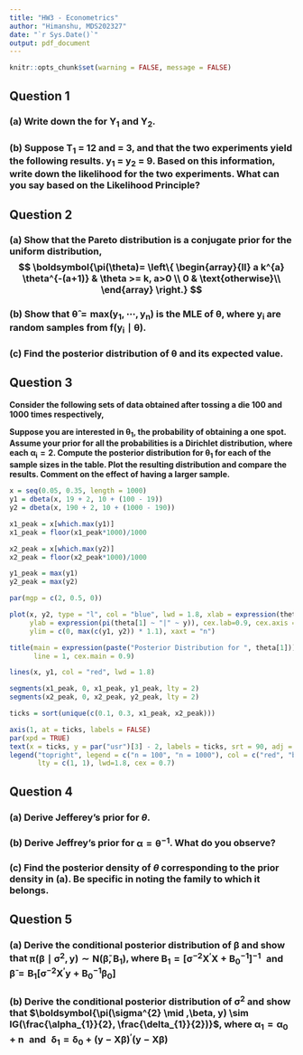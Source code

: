 ```yaml
---
title: "HW3 - Econometrics"
author: "Himanshu, MDS202327"
date: "`r Sys.Date()`"
output: pdf_document
---
```


```r
knitr::opts_chunk$set(warning = FALSE, message = FALSE)
```

## Question 1

### (a) Write down the \textit{p.m.f.} for $\boldsymbol{Y_{1}}$ and $\boldsymbol{Y_{2}}$.

```{=tex}
Let $\theta$ be an unknown parameter satisying $0 \leq \theta \leq 1$. Consider the following two experiments involving $\theta$.

$\varepsilon_{1} = \{Y_{1}, \theta, f(y_{1} \mid \theta)\}$, a binomial experiment in which a coin is flipped $T_{1}$ times, where $T_{1}$ is predetermined and $Y_{1}$ is number of `heads' observed in $T_{1}$ flips.

$\varepsilon_{2} = \{Y_{2}, \theta, f(y_{2} \mid \theta)\}$, a negative binomial experiment in which a coin is flipped until \textit{m} `tails' are observed, where $m>0$ is predetermined and $Y_{2}$ is number of `heads' observed in the process flips.

Now, the \textit{p.m.f.} for $Y_{1}$ is given by
$$f_1(y_{1} \mid \theta) = \binom{T_{1}}{Y_{1}} \theta^{Y_{1}} (1-\theta)^{T_{1}-Y_{1}}$$

and, the \textit{p.m.f.} for $Y_{2}$ is given by
$$f_1(y_{2} \mid \theta) = \binom{m+Y_{2}-1}{Y_{2}} \theta^{m} (1-\theta)^{Y_{2}}$$

```

### (b) Suppose $\boldsymbol{T_{1}}$ = 12 and \textit{m} = 3, and that the two experiments yield the following results. $\boldsymbol{y_{1}}$ = $\boldsymbol{y_{2}}$ = 9. Based on this information, write down the likelihood for the two experiments. What can you say based on the Likelihood Principle?

```{=tex}
Considering the results of the experiment,

$f_{1}(y_{1} \mid \theta_{1}) = \binom{12}{9} \theta_{1}^{9} (1-\theta_{1})^{3} \propto \theta_{1}^{9} (1-\theta_{1})^{3}$  and,

$f_{2}(y_{2} \mid \theta_{2}) = \binom{11}{9} \theta_{2}^{3} (1-\theta_{2})^{9} \propto \theta_{2}^{3} (1-\theta_{2})^{9} \propto (1-\theta_{1})^{3} \theta_{1}^{9} \propto f_{1}(y_{1} \mid \theta_{1})$

where $\theta_{1}$ and $\theta_{2}$ are probability of `heads' and `tails' respectively as for experiments $\varepsilon_{1}$ and $\varepsilon_{2}$, `heads' and `tails' are notion of `success' respectively.

Since, both likelihoods $f_{1}(y_{1} \mid \theta_{1})$ and $f_{2}(y_{2} \mid \theta_{2})$ are proportional, according to the Likelihood Principle, similar inferences can be made about $\theta$ ($\theta_{1}$ or $\theta_{2}$) through either experiments.

```

\newpage

## Question 2

### (a) Show that the Pareto distribution is a conjugate prior for the uniform distribution, $$ \boldsymbol{\pi(\theta)= \left\{ \begin{array}{ll} a k^{a} \theta^{-(a+1)} & \theta >= k, a>0 \\ 0 & \text{otherwise}\\ \end{array} \right.} $$ 

```{=tex}
The uniform distribution is given by,
$$ f(y_{i} \mid \theta) = \left\{
\begin{array}{ll}
      \frac{1}{\theta} & 0 \leq y_{i} \leq \theta \\
      0 & \text{otherwise}\\
\end{array} = \frac{1}{\theta} I(y_{i} \leq \theta)
\right. $$

Hence, the likelihood is given by
$$ f(y \mid \theta) = \prod_{i=1}^{n}f(y_{i} \mid \theta) = \frac{1}{\theta^{n}} I(\text{max}_{i}(y_{i}) \leq \theta)$$

The prior distribution can be written as,
$$ \pi(\theta) = a k^{a} \theta^{-(a+1)} \cdot I(k \leq \theta) I(a>0) \propto \frac{1}{\theta^{a+1}} I(k \leq \theta)$$

The posterior distribution is given by,
\begin{align*}
\pi(\theta \mid y) & \propto f(y \mid \theta) \cdot \pi(\theta) \\
              & \propto \frac{1}{\theta^{n}} I(\text{max}(y_{i}) \leq \theta) \cdot \frac{1}{\theta^{a+1}} I(k \leq \theta)\\
              & \propto \frac{1}{\theta^{a+n+1}} I(\text{max}(k, \text{max}_{i}(y_{i})) \leq \theta) \\
              & \propto \text{Pareto} (a+n, \text{max}(k, \text{max}_{i}(y_{i})))
\end{align*}
```

### (b) Show that $\boldsymbol{\hat{\theta} = \text{max}(y_{1},\cdots ,y_{n})}$ is the MLE of $\boldsymbol{\theta}$, where $\boldsymbol{y_{i}}$ are random samples from $\boldsymbol{f(y_{i} \mid \theta)}$.

```{=tex}
The likelihood is given by,
$$ l(y \mid \theta) = \prod_{i=1}^{n}f(y_{i} \mid \theta) = \frac{1}{\theta^{n}} I(\text{max}_{i}(y_{i}) \leq \theta)$$

MLE of $\theta$ is given by $\hat{\theta}$ which maximize the likelihood $l(y \mid \theta)$ and since $\frac{1}{\theta^{n}}$ is a decreasing function for $\theta > 0$. $l(y \mid \theta)$ gets maximized at the least value attained by $\theta$ i.e. $\text{max}_{i}(y_{i})$. Hence, MLE($\theta$), $\hat{\theta} = \text{max}(y_{1},\cdots ,y_{n})$.
```

\newpage

### (c) Find the posterior distribution of $\boldsymbol{\theta}$ and its expected value.

```{=tex}
As shown in part a) the posterior distribution $\sim \text{Pareto} (a+n, \text{max}(k, \text{max}_{i}(y_{i})))$
$$\pi(\theta \mid y) = \frac{a+n}{\theta^{a+n+1}} \cdot \text{max}(k, \text{max}_{i}(y_{i}))^{a+n} \cdot I(\theta \geq \text{max}(k, \text{max}_{i}(y_{i})))$$

For simplicity, let $k_{1} = \text{max}(k, \text{max}_{i}(y_{i}))$

The posterior distribution can be written as,
$$\pi(\theta \mid y) = \frac{a+n}{\theta^{a+n+1}} \cdot k_{1}^{a+n} \cdot I(\theta \geq k_{1})$$

Now, to calculate the expected value of the posterior,
\begin{align*}
\mathbb{E}(\theta \mid y) = \mathbb{E}(\pi(\theta \mid y)) &= \int_{k_{1}}^{\infty} \theta \cdot \frac{a+n}{\theta^{a+n+1}} \cdot k_{1}^{a+n} \cdot d\theta \\
&= \frac{k_{1} (a+n)}{(a+n-1)} \int_{k_{1}}^{\infty} \frac{(a+n-1)}{\theta^{(a+n-1)+1}} \cdot k_{1}^{(a+n-1)} \cdot d\theta \\
&= \frac{k_{1} (a+n)}{(a+n-1)} \\
&= \frac{(a+n)}{(a+n-1)} \cdot \text{max}(k, \text{max}_{i}(y_{i}))
\end{align*}
```

\newpage

## Question 3

**Consider the following sets of data obtained after tossing a die 100 and 1000 times  respectively,**

```{=tex}
\begin{table}[h!]
\centering
%\renewcommand{\arraystretch}{1.75}
\begin{tabular}{ccccccc}
  \hline 
  \textbf{n}&\textbf{1}&\textbf{2}&\textbf{3}&\textbf{4}&\textbf{5}&\textbf{6}\\ \hline
  100&19&12&17&18&20&14\\
  1000&190&120&170&180&200&140\\ \hline
\end{tabular}
\label{table3}
\end{table}
```

**Suppose you are interested in $\boldsymbol{\theta_{1}}$, the probability of obtaining a one spot. Assume your prior for all the probabilities is a Dirichlet distribution, where each $\boldsymbol{\alpha_{i} = 2}$. Compute the posterior distribution for $\boldsymbol{\theta_{1}}$ for each of the sample sizes in the table. Plot the resulting distribution and compare the results. Comment on the effect of having a larger sample.**

```{=tex}
The prior distribution is given by, 
$$\pi(\theta) = \text{Dirichlet}(\alpha_{1}=2,\hdots, \alpha_{6}=2) = \frac{\Gamma(\sum_{i=1}^{6}2)}{\prod_{i=1}^{6}\Gamma(2)} \cdot \theta_{1} \hdots \theta_{6} = \Gamma(12) \cdot \theta_{1} \hdots \theta_{6}$$

The likelihood is given by, $f(y \mid \theta) = \theta_{1}^{y_{1}} \hdots \theta_{6}^{y_{6}} \quad \text{where} \quad \sum_{i=1}^{6}y_{i}= n$

The posterior distribution is given by,
$$\pi(\theta \mid y) = \Gamma(12) \cdot \theta_{1} \hdots \theta_{6} \cdot \theta_{1}^{y_{1}} \hdots \theta_{6}^{y_{6}}  \propto \theta_{1}^{y_{1}+1} \hdots \theta_{6}^{y_{6}+1} \propto \text{Dirichlet}(y_{1}+1,\hdots, y_{6}+1)$$

The marginal posterior distribution for $\theta_{1}$ is given by,
$$\pi(\theta_{1} \mid y) \sim \text{Beta}(y_{1}+\alpha_{1}, \sum_{i=2}^{6} (y_{i}+\alpha_{i})) \sim \text{Beta}(y_{1}+2, \sum_{i=2}^{6} (y_{i}+2)) \sim \text{Beta}(y_{1}+2, 10 + (y_{2} + \hdots + y_{6}))$$

For $n=100, \pi(\theta_{1} \mid y) \sim \text{Beta}(21, 91)$ and for $n=1000, \pi(\theta_{1} \mid y) \sim \text{Beta}(192, 820)$
```

```r
x = seq(0.05, 0.35, length = 1000)
y1 = dbeta(x, 19 + 2, 10 + (100 - 19))
y2 = dbeta(x, 190 + 2, 10 + (1000 - 190))

x1_peak = x[which.max(y1)]
x1_peak = floor(x1_peak*1000)/1000

x2_peak = x[which.max(y2)]
x2_peak = floor(x2_peak*1000)/1000

y1_peak = max(y1)
y2_peak = max(y2)

par(mgp = c(2, 0.5, 0)) 

plot(x, y2, type = "l", col = "blue", lwd = 1.8, xlab = expression(theta[1]),
     ylab = expression(pi(theta[1] ~ "|" ~ y)), cex.lab=0.9, cex.axis = 0.7, 
     ylim = c(0, max(c(y1, y2)) * 1.1), xaxt = "n")

title(main = expression(paste("Posterior Distribution for ", theta[1])),
      line = 1, cex.main = 0.9)

lines(x, y1, col = "red", lwd = 1.8)

segments(x1_peak, 0, x1_peak, y1_peak, lty = 2)
segments(x2_peak, 0, x2_peak, y2_peak, lty = 2)

ticks = sort(unique(c(0.1, 0.3, x1_peak, x2_peak)))

axis(1, at = ticks, labels = FALSE)
par(xpd = TRUE)
text(x = ticks, y = par("usr")[3] - 2, labels = ticks, srt = 90, adj = 1.2, cex = 0.7)
legend("topright", legend = c("n = 100", "n = 1000"), col = c("red", "blue"),
       lty = c(1, 1), lwd=1.8, cex = 0.7)
```

```{=tex}
As sample size grows, the posterior gets more concenterated around $\hat{\theta}=0.19$, since the likelihood get more dominant over the prior with increased sample size.
```

\newpage

## Question 4

### (a) Derive Jefferey's prior for $\theta$.

```{=tex}
Jeffrey’s prior is defined as the square root of the determinant of the information matrix.
$$\text{Jefferey's Prior}, \mathbb{J}(\theta) = \sqrt{\mathbb{I}(\theta)} \quad where \quad \mathbb{I}(\theta) = -\mathbb{E} \left[\frac{\partial^{2}}{\partial \theta^{2}} \text{log} f(y_{i} \mid \theta)\right] \quad \text{and} \quad f(y_{i} \mid \theta) \sim \text{exp}(\theta) = \frac{1}{\theta} \text{exp}\left(- \frac{y_{i}}{\theta} \right) \quad$$
\begin{align*}
\mathbb{I}(\theta) &= -\mathbb{E} \left[\frac{\partial^{2}}{\partial \theta^{2}} \text{log} \left(\frac{1}{\theta} \text{exp}\left(- \frac{y_{i}}{\theta} \right)\right)\right] \\
&= -\mathbb{E} \left[\frac{\partial^{2}}{\partial \theta^{2}} \left( -\text{log}(\theta) - \frac{y_{i}}{\theta}\right) \right]\\
&= \mathbb{E} \left[\frac{\partial^{2}}{\partial \theta^{2}} \left(\text{log}(\theta) + \frac{y_{i}}{\theta}\right) \right]\\
&= \mathbb{E} \left[\frac{\partial}{\partial \theta} \left(\frac{1}{\theta} - \frac{y_{i}}{\theta^{2}}\right) \right]\\
&= \mathbb{E} \left[\frac{2y_{i}}{\theta^{3}}-\frac{1}{\theta^{2}} \right]\\
&= \frac{2 \mathbb{E}[y_{i}]}{\theta^{3}} -\frac{1}{\theta^{2}}\\
&= \frac{2 \theta}{\theta^{3}} -\frac{1}{\theta^{2}}\\
&= \frac{1}{\theta^{2}}
\end{align*}
Hence, Jefferey's prior, $\mathbb{J}(\theta) = \sqrt{\mathbb{I}(\theta)} = \frac{1}{\theta}$
```

### (b) Derive Jeffrey’s prior for $\boldsymbol{\alpha = \theta^{-1}}$. What do you observe?

```{=tex}
Jefferey's prior for $\alpha$ is given by,
$$\mathbb{J}(\alpha) = \mathbb{J}(\theta) \left|  \frac{d\theta}{d\alpha}\right| = \frac{1}{\theta} \cdot \left|  \frac{d}{d\alpha}(\alpha^{-1})\right| = \alpha \cdot \left|  -\alpha^{-2}\right| = \alpha^{-1}$$

The Jefferey's prior is invariant under reparameterization i.e. $\mathbb{J}(\theta)\propto \theta^{-1} \Leftrightarrow \mathbb{J}(\alpha)\propto \alpha^{-1}$.
```

### (c) Find the posterior density of $\theta$ corresponding to the prior density in (a). Be specific in noting the family to which it belongs.

```{=tex}
The prior distribution for $\theta$ is given by $\pi(\theta) = \theta^{-1}$

The likelihood is given by,
$$f(y \mid \theta) = \prod_{i=1}^{n}f(y_{i} \mid \theta) = \theta^{-n} \exp\left[-\theta^{-1}\sum_{i=1}^{n} y_{i}\right]$$

The posterior distribution is given by,
$$\pi(\theta \mid y) \propto \pi(\theta) \cdot f(y \mid \theta) \propto \theta^{-1} \cdot \theta^{-n} \exp\left[-\theta^{-1}\sum_{i=1}^{n} y_{i}\right] \propto \theta^{-(n+1)} \exp\left[-\theta^{-1}\sum_{i=1}^{n} y_{i}\right] \propto IG \left(n, \sum_{i=1}^{n} y_{i}\right) \quad \quad \quad \quad \quad$$

```

\newpage

## Question 5

### (a) Derive the conditional posterior distribution of $\boldsymbol{\beta}$ and show that $\boldsymbol{\pi(\beta \mid \sigma^{2}, y) \sim N(\bar{\beta}, B_{1})}$, where $\boldsymbol{B_{1} = [\sigma^{-2}X^{\prime}X + B_{0}^{-1}]^{-1} \enspace \text{and} \enspace \bar{\beta} = B_{1}[\sigma^{-2}X^{\prime}y + B_{0}^{-1}\beta_{0}]}$

```{=tex}
The likelihood is given by,
$$f(y \mid \beta, \sigma^2) \propto \exp\left[ -\frac{1}{2\sigma^2}(y - X\beta)^{\prime}(y - X\beta) \right] \left(\frac{1}{\sigma^2}\right)^{\frac{n}{2}}$$

The prior distribution of $\beta$ is given by,
$$\pi(\beta) \propto \exp\left[ -\frac{1}{2}(\beta - \beta_{0})^{\prime} B_{0}^{-1} (\beta - \beta_{0}) \right]$$

The conditional posterior distribution of $\beta$ is given by,
\begin{align*}
\pi(\beta \mid \sigma^2, y) &\propto f(y \mid \beta, \sigma^2) \cdot \pi(\beta)\\
&\propto \exp\left[ -\frac{1}{2\sigma^2}(y - X\beta)^{\prime}(y - X\beta) \right]  \left(\frac{1}{\sigma^2}\right)^{\frac{n}{2}} \cdot \exp\left[ -\frac{1}{2}(\beta - \beta_{0})^{\prime} B_{0}^{-1} (\beta - \beta_{0}) \right]\\
&\propto \exp\left[ -\frac{1}{2}\Bigl\{\sigma^{-2}(y - X\beta)^{\prime}(y - X\beta) + (\beta - \beta_{0})^{\prime} B_{0}^{-1} (\beta - \beta_{0})\Bigr\} \right]
\end{align*}

Expanding the terms inside the curly bracket,
\begin{align*}
(y - X\beta)^\prime(y - X\beta) &= y^\prime y - 2\beta^\prime X^\prime y + \beta^\prime X^\prime X \beta \\
(\beta - \beta_0)^\prime B_0^{-1}(\beta - \beta_0) &= \beta^\prime B_0^{-1} \beta - 2\beta^\prime B_0^{-1} \beta_0 + \beta_0^\prime B_0^{-1} \beta_0
\end{align*}

Substituting back and grouping together,
\begin{align*}
\pi(\beta \mid \sigma^2, y) &\propto \exp\left[ -\frac{1}{2} \Bigl\{ \beta^\prime(\sigma^{-2} X^\prime X + B_0^{-1})\beta - 2\beta^\prime(\sigma^{-2} X^\prime y + B_0^{-1}\beta_0) + \beta_0^\prime B_0^{-1} \beta_0 + \sigma^{-2} y^\prime y \Bigr\} \right]\\
&\propto \exp\left[ -\frac{1}{2} \Bigl\{ \beta^\prime(\sigma^{-2}X^\prime X + B_0^{-1})\beta - 2\beta^\prime(\sigma^{-2}X^\prime y + B_0^{-1}\beta_0) \Bigr\} \right]
\end{align*}

Let $A = \sigma^{-2}X^\prime X + B_0^{-1}$, $b = \sigma^{-2}X^\prime y + B_0^{-1}\beta_0$ and $\bar{\beta} = A^{-1}b$
\begin{align*}
\pi(\beta \mid \sigma^2, y) &\propto \exp\left[ -\frac{1}{2} \Bigl\{ \beta^{\prime}A\beta - 2\beta^{\prime}b \Bigr\} \right] \\
&\propto \exp\left[ -\frac{1}{2} \Bigl\{ \beta^{\prime}A\beta - 2\beta^{\prime}b + \bar{\beta^{\prime}}A\bar{\beta} - \bar{\beta^{\prime}}A\bar{\beta} \Bigr\} \right] \\
&\propto \exp\left[ -\frac{1}{2} \Bigl\{\left( \beta^{\prime}A\beta - 2\beta^{\prime}(A\bar{\beta}) + \bar{\beta^{\prime}}A\bar{\beta}\right) - \bar{\beta^{\prime}}A\bar{\beta} \Bigr\} \right] \\
&\propto \exp\left[ -\frac{1}{2} \Bigl\{\left( \beta - \bar{\beta}\right)^{\prime}A\left( \beta - \bar{\beta}\right) - \bar{\beta^{\prime}}A\bar{\beta} \Bigr\} \right] \\
&\propto \exp\left[ -\frac{1}{2} \Bigl\{\left( \beta - \bar{\beta}\right)^{\prime}A\left( \beta - \bar{\beta}\right) \Bigr\} \right] \\
&\propto N(\bar{\beta}, B_{1}) \quad \quad \text{where} \enspace B_{1} = A^{-1} = [\sigma^{-2}X^\prime X + B_0^{-1}]^{-1}  \enspace \text{and} \enspace \bar{\beta} = B_{1}[\sigma^{-2}X^\prime y + B_0^{-1}\beta_0]
\end{align*}
```

### (b) Derive the conditional posterior distribution of $\boldsymbol{\sigma^{2}}$ and show that $\boldsymbol{\pi(\sigma^{2} \mid ,\beta, y) \sim IG(\frac{\alpha_{1}}{2}, \frac{\delta_{1}}{2})}$, where $\boldsymbol{\alpha_{1} = \alpha_{0} + n \enspace \text{and} \enspace \delta_{1} = \delta_{0} + (y-X\beta)^{\prime}(y-X\beta)}$

```{=tex}
The likelihood is given by,
$$f(y \mid \beta, \sigma^2) \propto \exp\left[ -\frac{1}{2\sigma^2}(y - X\beta)^{\prime}(y - X\beta) \right] \left(\frac{1}{\sigma^2}\right)^{\frac{n}{2}}$$

The prior distribution of $\sigma^{2}$ is given by,
$$\pi(\sigma^{2}) \propto \exp\left[ -\frac{\delta_{0}}{2\sigma^2} \right] \left(\frac{1}{\sigma^2}\right)^{\left(\frac{\alpha_{0}}{2} + 1\right)}$$

The conditional posterior distribution of $\sigma^{2}$ is given by,
\begin{align*}
\pi(\beta \mid \sigma^2, y) &\propto f(y \mid \beta, \sigma^2) \cdot \pi(\sigma^{2})\\
&\propto \exp\left[ -\frac{1}{2\sigma^2}(y - X\beta)^{\prime}(y - X\beta) \right]  \left(\frac{1}{\sigma^2}\right)^{\frac{n}{2}} \cdot \exp\left[ -\frac{\delta_{0}}{2\sigma^2} \right] \left(\frac{1}{\sigma^2}\right)^{\left(\frac{\alpha_{0}}{2} + 1\right)}\\
&\propto \exp\left[ -\frac{1}{2\sigma^2}\Bigl(\delta_{0} + (y - X\beta)^{\prime}(y - X\beta)\Bigr) \right] \cdot \left(\frac{1}{\sigma^2}\right)^{\left(\frac{\alpha_{0}+n}{2} + 1\right)}\\
&\propto \exp\left[ -\frac{\delta_{1}}{2\sigma^2} \right] \cdot \left(\frac{1}{\sigma^2}\right)^{\left(\frac{\alpha_{1}}{2} + 1\right)}\\
&\propto IG\left(\frac{\alpha_{1}}{2},\frac{\delta_{1}}{2}\right) \quad \quad \text{where} \enspace  \alpha_{1} = \alpha_{0} + n \enspace  \text{and} \enspace  \delta_{1} = \delta_{0} + (y-X\beta)^{\prime}(y-X\beta)
\end{align*}
```
